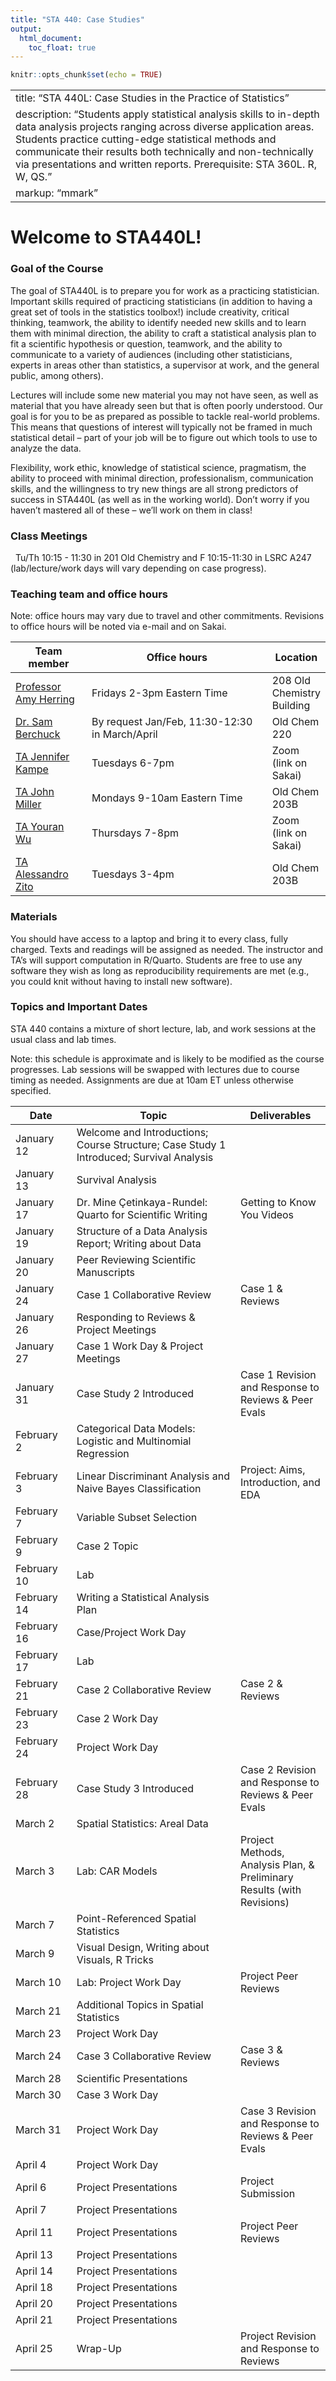 ```yaml
---
title: "STA 440: Case Studies"
output: 
  html_document:
    toc_float: true
---
```


```r
knitr::opts_chunk$set(echo = TRUE)
```

---
title: "STA 440L: Case Studies in the Practice of Statistics"
description: "Students apply statistical analysis skills to in-depth data analysis projects ranging across diverse application areas. Students practice cutting-edge statistical methods and communicate their results both technically and non-technically via presentations and written reports. Prerequisite: STA 360L. R, W, QS."
markup: "mmark"
---



# Welcome to STA440L!

### Goal of the Course

The goal of STA440L is to prepare you for work as a practicing statistician. Important skills required of practicing statisticians (in addition to having a great set of tools in the statistics toolbox!) include creativity, critical thinking, teamwork, the ability to identify needed new skills and to learn them with minimal direction, the ability to craft a statistical analysis plan to fit a scientific hypothesis or question, teamwork, and the ability to communicate to a variety of audiences (including other statisticians, experts in areas other than statistics, a supervisor at work, and the general public, among others). 

Lectures will include some new material you may not have seen, as well as material that you have already seen but that is often poorly understood. Our goal is for you to be as prepared as possible to tackle real-world problems. This means that questions of interest will typically not be framed in much statistical detail -- part of your job will be to figure out which tools to use to analyze the data. 

Flexibility, work ethic, knowledge of statistical science, pragmatism, the ability to proceed with minimal direction, professionalism, communication skills, and the willingness to try new things are all strong predictors of success in STA440L (as well as in the working world). Don't worry if you haven't mastered all of these -- we'll work on them in class! 

### Class Meetings


<font color="#6CA0DC"><i class="fas fa-calendar-alt fa-lg"></i></font> &nbsp; Tu/Th 10:15 - 11:30 in 201 Old Chemistry and F 10:15-11:30 in LSRC A247 (lab/lecture/work days will vary depending on case progress).


### Teaching team and office hours 


Note: office hours may vary due to travel and other commitments. Revisions to office hours will be noted via e-mail and on Sakai. 

| Team member | Office hours | Location |
| ----------  | -------------------------| ---- |
| [Professor Amy Herring](https://stat.duke.edu/people/amy-h-herring)  <a href="mailto:amy.herring@duke.edu" title="email"><i class="fa fa-envelope"></i></a> &nbsp;  | Fridays 2-3pm Eastern Time | 208 Old Chemistry Building |
| [Dr. Sam Berchuck](https://sites.duke.edu/sib2/)  <a href="mailto:sib2@duke.edu" title="email"><i class="fa fa-envelope"></i></a> &nbsp;  | By request Jan/Feb, 11:30-12:30 in March/April | Old Chem 220 |
| [TA Jennifer Kampe](https://scholars.duke.edu/person/jennifer.kampe)  <a href="mailto:jennifer.kampe@duke.edu" title="email"><i class="fa fa-envelope"></i></a> &nbsp;  | Tuesdays 6-7pm | Zoom (link on Sakai) |
| [TA John Miller](https://scholars.duke.edu/person/john.joshua.miller)  <a href="mailto:john.joshua.miller@duke.edu" title="email"><i class="fa fa-envelope"></i></a> &nbsp; | Mondays 9-10am Eastern Time | Old Chem 203B |
|  [TA Youran Wu](https://scholars.duke.edu/person/youran.wu)  <a href="mailto:youran.wu@duke.edu" title="email"><i class="fa fa-envelope"></i></a> &nbsp; | Thursdays 7-8pm | Zoom (link on Sakai) | 
| [TA Alessandro Zito](https://scholars.duke.edu/person/alessandro.zito)  <a href="mailto:alessandro.zito@duke.edu" title="email"><i class="fa fa-envelope"></i></a> &nbsp; | Tuesdays 3-4pm | Old Chem 203B  |
 
                  


### Materials

You should have access to a laptop and bring it to every class, fully charged. Texts and readings will be assigned as needed. The instructor and TA's will support computation in R/Quarto. Students are free to use any software they wish as long as reproducibility requirements are met (e.g., you could knit without having to install new software).


### Topics and Important Dates

STA 440 contains a mixture of short lecture, lab, and work sessions at the usual class and lab times. 

Note: this schedule is approximate and is likely to be modified as the course progresses. Lab sessions will be swapped with lectures due to course timing as needed.  Assignments are due at 10am ET unless otherwise specified. 



|Date           |Topic                      |Deliverables     |
| ----------    | ---------------------------         | --------------- |
| January 12    | Welcome and Introductions; Course Structure; Case Study 1 Introduced; Survival Analysis   |     |
| January 13    | Survival Analysis    |     |
| January 17     | Dr. Mine Çetinkaya-Rundel: Quarto for Scientific Writing      |   Getting to Know You Videos      |
| January 19    |  Structure of a Data Analysis Report; Writing about Data   |      |
| January 20  | Peer Reviewing Scientific Manuscripts |  |
| January 24   | Case 1 Collaborative Review | Case 1 \& Reviews |
| January 26  | Responding to Reviews \& Project Meetings  |    |
| January 27  |  Case 1 Work Day \& Project Meetings |  |
| January 31  | Case Study 2 Introduced | Case 1 Revision and Response to Reviews \& Peer Evals   |
| February 2  | Categorical Data Models: Logistic and Multinomial Regression |    |
| February 3  | Linear Discriminant Analysis and Naive Bayes Classification |  Project: Aims, Introduction, and EDA  |
| February 7  | Variable Subset Selection |   |
| February 9  | Case 2 Topic |   |
| February 10  | Lab  |  |
| February 14  | Writing a Statistical Analysis Plan |  |
| February 16  | Case/Project Work Day |  |
| February 17  | Lab |   | 
| February 21  |  Case 2 Collaborative Review     |  Case 2 \& Reviews |
| February 23  | Case 2 Work Day |  |
| February 24   | Project Work Day |  |
| February 28   | Case Study 3 Introduced  | Case 2 Revision and Response to Reviews \& Peer Evals |
| March 2   |  Spatial Statistics: Areal Data |  |
| March 3    |  Lab: CAR Models | Project Methods, Analysis Plan, \& Preliminary Results (with Revisions)   |
| March 7    | Point-Referenced Spatial Statistics |  |
| March 9    | Visual Design, Writing about Visuals, R Tricks |   |
| March 10  | Lab: Project Work Day | Project Peer Reviews  | 
| March 21   | Additional Topics in Spatial Statistics |  |
| March 23   | Project Work Day |    | 
| March 24   | Case 3 Collaborative Review | Case 3 \& Reviews | 
| March 28   | Scientific Presentations |   |
| March 30   | Case 3 Work Day |   |
| March 31   | Project Work Day | Case 3 Revision and Response to Reviews \& Peer Evals  |
| April 4  | Project Work Day |  |
| April 6  | Project Presentations  | Project Submission    | 
| April 7  | Project Presentations |   | 
| April 11   | Project Presentations | Project Peer Reviews |
| April 13  | Project Presentations |  |
| April 14  | Project Presentations  |  |
| April 18   | Project Presentations  | |
| April 20  | Project Presentations |  |
| April 21   | Project Presentations |  |
| April 25  | Wrap-Up |  Project Revision and Response to Reviews | 


